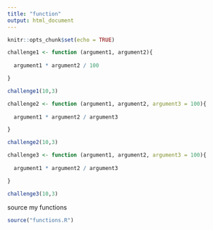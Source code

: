```yaml
---
title: "function"
output: html_document
---
```


```r
knitr::opts_chunk$set(echo = TRUE)
```


```r

challenge1 <- function (argument1, argument2){
  
  argument1 * argument2 / 100

}

challenge1(10,3)

```


```r

challenge2 <- function (argument1, argument2, argument3 = 100){
  
  argument1 * argument2 / argument3

}

challenge2(10,3)

```


```r

challenge3 <- function (argument1, argument2, argument3 = 100){
  
  argument1 * argument2 / argument3

}

challenge3(10,3)

```

source my functions

```r

source("functions.R")

```











